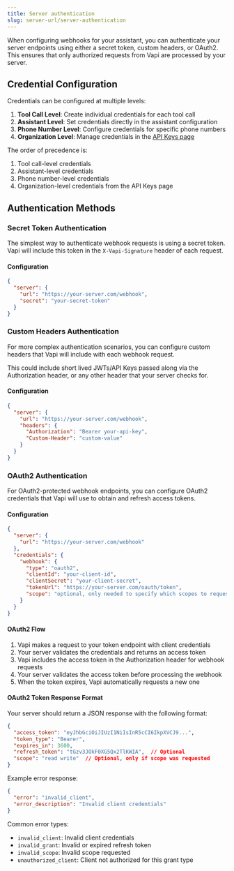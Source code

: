 ```yaml
---
title: Server authentication
slug: server-url/server-authentication
---
```


When configuring webhooks for your assistant, you can authenticate your server endpoints using either a secret token, custom headers, or OAuth2. This ensures that only authorized requests from Vapi are processed by your server.

## Credential Configuration

Credentials can be configured at multiple levels:

1. **Tool Call Level**: Create individual credentials for each tool call
2. **Assistant Level**: Set credentials directly in the assistant configuration
3. **Phone Number Level**: Configure credentials for specific phone numbers
4. **Organization Level**: Manage credentials in the [API Keys page](https://dashboard.vapi.ai/keys)

The order of precedence is:
1. Tool call-level credentials
2. Assistant-level credentials
3. Phone number-level credentials
4. Organization-level credentials from the API Keys page

## Authentication Methods

### Secret Token Authentication

The simplest way to authenticate webhook requests is using a secret token. Vapi will include this token in the `X-Vapi-Signature` header of each request.

#### Configuration

```json
{
  "server": {
    "url": "https://your-server.com/webhook",
    "secret": "your-secret-token"
  }
}
```

### Custom Headers Authentication

For more complex authentication scenarios, you can configure custom headers that Vapi will include with each webhook request.

This could include short lived JWTs/API Keys passed along via the Authorization header, or any other header that your server checks for.

#### Configuration

```json
{
  "server": {
    "url": "https://your-server.com/webhook",
    "headers": {
      "Authorization": "Bearer your-api-key",
      "Custom-Header": "custom-value"
    }
  }
}
```

### OAuth2 Authentication

For OAuth2-protected webhook endpoints, you can configure OAuth2 credentials that Vapi will use to obtain and refresh access tokens.

#### Configuration

```json
{
  "server": {
    "url": "https://your-server.com/webhook"
  },
  "credentials": {
    "webhook": {
      "type": "oauth2",
      "clientId": "your-client-id",
      "clientSecret": "your-client-secret",
      "tokenUrl": "https://your-server.com/oauth/token",
      "scope": "optional, only needed to specify which scopes to request access for"
    }
  }
}
```

#### OAuth2 Flow

1. Vapi makes a request to your token endpoint with client credentials
2. Your server validates the credentials and returns an access token
3. Vapi includes the access token in the Authorization header for webhook requests
4. Your server validates the access token before processing the webhook
5. When the token expires, Vapi automatically requests a new one

#### OAuth2 Token Response Format

Your server should return a JSON response with the following format:

```json
{
  "access_token": "eyJhbGciOiJIUzI1NiIsInR5cCI6IkpXVCJ9...",
  "token_type": "Bearer",
  "expires_in": 3600,
  "refresh_token": "tGzv3JOkF0XG5Qx2TlKWIA",  // Optional
  "scope": "read write"  // Optional, only if scope was requested
}
```

Example error response:

```json
{
  "error": "invalid_client",
  "error_description": "Invalid client credentials"
}
```

Common error types:
- `invalid_client`: Invalid client credentials
- `invalid_grant`: Invalid or expired refresh token
- `invalid_scope`: Invalid scope requested
- `unauthorized_client`: Client not authorized for this grant type
